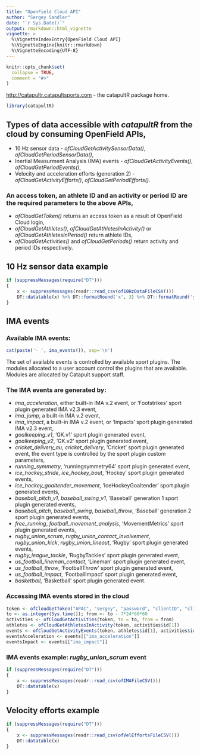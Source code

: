 ```yaml
---
title: "OpenField Cloud API"
author: "Sergey Sandler"
date: "`r Sys.Date()`"
output: rmarkdown::html_vignette
vignette: >
  %\VignetteIndexEntry{OpenField Cloud API}
  %\VignetteEngine{knitr::rmarkdown}
  %\VignetteEncoding{UTF-8}
---
```


```r
knitr::opts_chunk$set(
  collapse = TRUE,
  comment = "#>"
)
```

<http://catapultr.catapultsports.com> - the catapultR package home.

```r
library(catapultR)
```

## Types of data accessible with *catapultR* from the cloud by consuming OpenField APIs,
- 10 Hz sensor data - *ofCloudGetActivitySensorData()*, *ofCloudGetPeriodSensorData()*,\n
- Inertial Measurment Analysis (IMA) events - *ofCloudGetActivityEvents()*, *ofCloudGetPeriodEvents()*,\n
- Velocity and acceleration efforts (generation 2) - *ofCloudGetActivityEfforts()*, *ofCloudGetPeriodEfforts()*.\n

### An access token, an athlete ID and an activity or period ID are the required parameters to the above APIs,
- *ofCloudGetToken()* returns an access token as a result of OpenField Cloud login,\n
- *ofCloudGetAthletes()*, *ofCloudGetAthletesInActivity()* or *ofCloudGetAthletesInPeriod()* return athlete IDs,\n
- *ofCloudGetActivities()* and *ofCloudGetPeriods()* return activity and period IDs respectively.\n

## 10 Hz sensor data example
```r
if (suppressMessages(require("DT")))
{
	x <- suppressMessages(readr::read_csv(of10HzDataFileCSV()))
	DT::datatable(x) %>% DT::formatRound('x', 3) %>% DT::formatRound('y', 3)
}
```

## IMA events
### Available IMA events:
```r
cat(paste('- ', ima_events()), sep='\n')
```

The set of available events is controlled by available sport plugins. The modules allocated to a user
account control the plugins that are available. Modules are allocated by Catapult support staff.  
  
### The IMA events are generated by:
- *ima_acceleration*, either built-in IMA v.2 event, or 'Footstrikes' sport plugin generated IMA v2.3 event,\n
- *ima_jump*, a built-in IMA v.2 event,\n
- *ima_impact*, a built-in IMA v.2 event, or 'Impacts' sport plugin generated IMA v2.3 event,\n
- *goalkeeping_v1*, 'GK.v1' sport plugin generated event,\n
- *goalkeeping_v2*, 'GK.v2' sport plugin generated event,\n
- *cricket_delivery_au*, *cricket_delivery*, 'Cricket' sport plugin generated event, the event type is controlled by the sport plugin custom parameters,\n
- *running_symmetry*, 'runningsymmetry64' sport plugin generated event,\n
- *ice_hockey_stride*, *ice_hockey_bout*, 'Hockey' sport plugin generated events,\n
- *ice_hockey_goaltender_movement*, 'IceHockeyGoaltender' sport plugin generated events,\n
- *baseball_pitch_v1*, *baseball_swing_v1*, 'Baseball' generation 1 sport plugin generated events,\n
- *baseball_pitch*, *baseball_swing*, *baseball_throw*, 'Baseball' generation 2 sport plugin generated events,\n
- *free_running*, *football_movement_analysis*, 'MovementMetrics' sport plugin generated events,\n
- *rugby_union_scrum*, *rugby_union_contact_involvement*, *rugby_union_kick*, *rugby_union_lineout*, 'Rugby' sport plugin generated events,\n
- *rugby_league_tackle*, 'RugbyTackles' sport plugin generated event,\n
- *us_football_lineman_contact*, 'Lineman' sport plugin generated event,\n
- *us_football_throw*, 'FootballThrow' sport plugin generated event,\n
- *us_football_impact*, 'FootballImpact' sport plugin generated event,\n
- *basketball*, 'Basketball' sport plugin generated event.\n

### Accessing IMA events stored in the cloud
```r
token <- ofCloudGetToken("APAC", "sergey", "password", "clientID", "clientSecret")
to <- as.integer(Sys.time()); from <- to - 7*24*60*60
activities <- ofCloudGetActivities(token, to = to, from = from)
athletes <- ofCloudGetAthletesInActivity(token, activities$id[1])
events <- ofCloudGetActivityEvents(token, athletes$id[1], activities$id[1], c("ima_acceleration", "ima_impact"))
eventsAcceleration <- events[["ima_acceleration"]]
eventsImpact <- events[["ima_impact"]]
```

### IMA events example: *rugby_union_scrum* event
```r
if (suppressMessages(require("DT")))
{
	x <- suppressMessages(readr::read_csv(ofIMAFileCSV()))
	DT::datatable(x)
}
```

## Velocity efforts example
```r
if (suppressMessages(require("DT")))
{
	x <- suppressMessages(readr::read_csv(ofVelEffortsFileCSV()))
	DT::datatable(x)
}
```
